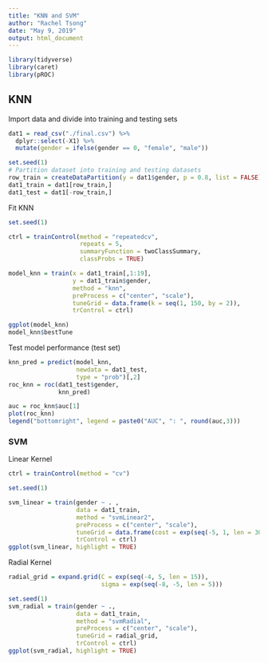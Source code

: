 ```yaml
---
title: "KNN and SVM"
author: "Rachel Tsong"
date: "May 9, 2019"
output: html_document
---
```


```r
library(tidyverse)
library(caret)
library(pROC)
```

## KNN

Import data and divide into training and testing sets
```r
dat1 = read_csv("./final.csv") %>%
  dplyr::select(-X1) %>%
  mutate(gender = ifelse(gender == 0, "female", "male"))

set.seed(1)
# Partition dataset into training and testing datasets
row_train = createDataPartition(y = dat1$gender, p = 0.8, list = FALSE)
dat1_train = dat1[row_train,]
dat1_test = dat1[-row_train,]
```

Fit KNN
```r
set.seed(1)

ctrl = trainControl(method = "repeatedcv",
                    repeats = 5,
                    summaryFunction = twoClassSummary,
                    classProbs = TRUE)

model_knn = train(x = dat1_train[,1:19],
                  y = dat1_train$gender,
                  method = "knn",
                  preProcess = c("center", "scale"),
                  tuneGrid = data.frame(k = seq(1, 150, by = 2)),
                  trControl = ctrl)

ggplot(model_knn)
model_knn$bestTune
```

Test model performance (test set)
```r
knn_pred = predict(model_knn,
                   newdata = dat1_test,
                   type = "prob")[,2]
roc_knn = roc(dat1_test$gender,
              knn_pred)

auc = roc_knn$auc[1]
plot(roc_knn)
legend("bottomright", legend = paste0("AUC", ": ", round(auc,3)))

```


### SVM

Linear Kernel
```r
ctrl = trainControl(method = "cv")

set.seed(1)

svm_linear = train(gender ~ . ,
                   data = dat1_train,
                   method = "svmLinear2",
                   preProcess = c("center", "scale"),
                   tuneGrid = data.frame(cost = exp(seq(-5, 1, len = 30))),
                   trControl = ctrl)
ggplot(svm_linear, highlight = TRUE)
```

Radial Kernel
```r
radial_grid = expand.grid(C = exp(seq(-4, 5, len = 15)),
                          sigma = exp(seq(-8, -5, len = 5)))

set.seed(1)
svm_radial = train(gender ~ .,
                   data = dat1_train,
                   method = "svmRadial",
                   preProcess = c("center", "scale"),
                   tuneGrid = radial_grid,
                   trControl = ctrl)
ggplot(svm_radial, highlight = TRUE)
```










